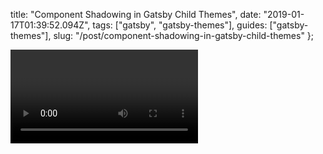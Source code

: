   title: "Component Shadowing in Gatsby Child Themes",
  date: "2019-01-17T01:39:52.094Z",
  tags: ["gatsby", "gatsby-themes"],
  guides: ["gatsby-themes"],
  slug: "/post/component-shadowing-in-gatsby-child-themes"
};

<Video url="https://www.youtube.com/watch?v=Jzx8UrTdYOk" />

Today
[on stream](https://www.youtube.com/watch?v=Jzx8UrTdYOk) I
worked through the final steps for implementing Child
Theming for Gatsby. The interesting outcomes of this are
that

1. Themes can now depend on other themes as "parents"
1. Component Shadowing works across all ancestors and has
   been moved to the root of the `src` directory.

In this post I'll be referencing work from the
[gatsby-theme-examples](https://github.com/ChristopherBiscardi/gatsby-theme-examples/pull/13)
repo

# Multiple Themes

The way I chose to split up the original `gatsby-theme-blog`
was into two basic pieces. `gatsby-theme-blog-core` would
hold the data structures while `gatsby-theme-blog` would
handle the UI layer. Since this isn't a post about child
theming itself but rather Component Shadowing, that's really
all you have to know for now.

# Component Shadowing

The idea behind Component Shadowing is fairly small. If we
have some file in our theme `theme/a/b.js`, then we can
replace this component at build time by creating a different
file in our own site at `our-site/a/theme/b.js`. This means
that themes can take advantage of Component Shadowing for
replacing brand colors, the way a blog post renders, or
anything else that can be represented as a file.

Until now, Component Shadowing was only enabled for files
placed in `src/components`. This choice was made to limit
the blast radius while we evaluated the feature itself. As
it turns out, people start putting everything in
`src/components` to take advantage of Shadowing. As a result
we've moved the supported directory up one level to `src`.

The impact of this change is that Shadowing is enabled by
default for the entire `src/` directory. Since
`gastby-theme-blog-core` is a parent of `gatsby-theme-blog`
we have the following set of files.

- gatsby-theme-blog-core
  - `src/components/blog-post.js`
- gatsby-theme-blog
  - `src/gatsby-theme-blog-core/components/blog-post.js`
- blog-b-core (a user's site)
  - `src/gatsby-theme-blog-core/components/blog-post.js`

Remember that the order for how this file gets resolved is
the same order that we use for composition. In our case, it
is [`gatsby-theme-blog-core`, `gatsby-theme-blog`,
`user-site`]. The last entry in the array wins.

`gatsby-theme-blog-core` offers a shadowable component that
handles rendering for a blog post page template at
`src/components/blog-post.js`. The only thing this component
does is dump the props onto the page inside of a `<pre>`
tag.

```js
import React from "react";

export default props => (
  <pre style={{ whiteSpace: "pre-wrap" }}>
    {JSON.stringify(props, null, 2)}
  </pre>
);
```

`gatsby-theme-blog`, being responsible for the UI layer,
shadows this component by using a file at
`src/gatsby-theme-blog-core/components/blog-post.js`. This
file includes a React component, set of styles, and a much
nicer rendering of the props we have. Because
`gatsby-theme-blog` is included "later", it's version of the
blog-post rendering wins.

Then, when we used `gatsby-theme-blog` in our own site, we
decided we wanted the blog post to render differently than
the child theme, so we created a new file in our site at
`src/gatsby-theme-blog-core/components/blog-post.js`. This
is a very similar location to when we shadowed the blog post
component in the child theme. Because the user's site is
always included last, the new blog post file wins over both
themes.

## Fin

Component Shadowing is a powerful way for people who are
unfamiliar with GraphQL to get started building out their
own sites. A child theme could be a collection of these
shadowed components that use any set of technologies without
needing to worry about writing new GraphQL queries to get
data: The page structure and content is already
well-defined.
